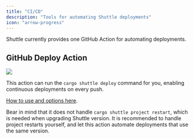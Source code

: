 ```yaml
---
title: "CI/CD"
description: "Tools for automating Shuttle deployments"
icon: "arrow-progress"
---
```


Shuttle currently provides one GitHub Action for automating deployments.

## GitHub Deploy Action

<Frame type="glass">
  <img src="/images/shuttle-deploy-action.png" />
</Frame>

This action can run the `cargo shuttle deploy` command for you, enabling continuous deployments on every push.

[How to use and options here](https://github.com/shuttle-hq/deploy-action#readme).

Bear in mind that it does not handle `cargo shuttle project restart`, which is needed when upgrading Shuttle version. It is recommended to handle project restarts yourself, and let this action automate deployments that use the same version.
